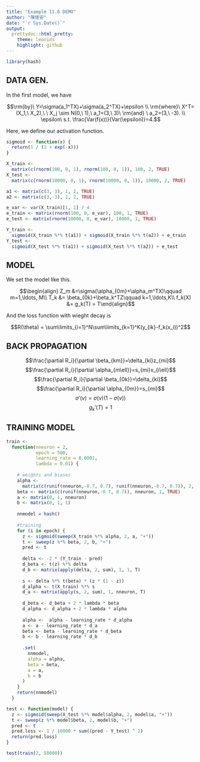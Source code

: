```yaml
---
title: "Example 11.6 DEMO"
author: "陳懷安"
date: "`r Sys.Date()`"
output:
  prettydoc::html_pretty:
    theme: leonids
    highlight: github
---
```


```r
library(hash)
```

## DATA GEN.  
In the first model, we have  

$$\rm{by}\ Y=\sigma(a_1^TX)+\sigma(a_2^TX)+\epsilon \\ \rm{where}\ X^T=(X_1,\ X_2),\ \ X_j \sim N(0,\ 1),\ a_1=(3,\ 3)\ \rm{and} \ a_2=(3,\ -3). \\ \epsilon\ s.t. \frac{Var(f(x))}{Var(\epsilon)}=4.$$  
  
Here, we define our activation function.   
```r
sigmoid <- function(x) {
  return(1 / (1 + exp(-x)))
}
```

```r
X_train <-
  matrix(c(rnorm(100, 0, 1), rnorm(100, 0, 1)), 100, 2, TRUE)
X_test <-
  matrix(c(rnorm(10000, 0, 1), rnorm(10000, 0, 1)), 10000, 2, TRUE)

a1 <- matrix(c(3, 3), 1, 2, TRUE)
a2 <- matrix(c(3,-3), 1, 2, TRUE)

e_var <- var(X_train)[1, 1] / 4
e_train <- matrix(rnorm(100, 0, e_var), 100, 1, TRUE)
e_test <- matrix(rnorm(10000, 0, e_var), 10000, 1, TRUE)

Y_train <-
  sigmoid(X_train %*% t(a1)) + sigmoid(X_train %*% t(a2)) + e_train
Y_test <-
  sigmoid(X_test %*% t(a1)) + sigmoid(X_test %*% t(a2)) + e_test
```

## MODEL  

We set the model like this.   

$$\begin{align} Z_m &=\sigma(\alpha_{0m}+\alpha_m^TX)\qquad m=1,\ldots, M\\ T_k &= \beta_{0k}+\beta_k^TZ\qquad k=1,\ldots,K\\ f_k(X) &= g_k(T) = T\end{align}$$  

And the loss function with wieght decay is  

$$R(\theta) = \sum\limits_{i=1}^N\sum\limits_{k=1}^K(y_{ik}-f_k(x_i))^2$$  

## BACK PROPAGATION  

$$\frac{\partial R_i}{\partial \beta_{km}}=\delta_{ki}z_{mi}$$
$$\frac{\partial R_i}{\partial \alpha_{m\ell}}=s_{mi}x_{i\ell}$$
$$\frac{\partial R_i}{\partial \beta_{0k}}=\delta_{ki}$$
$$\frac{\partial R_i}{\partial \alpha_{0m}}=s_{mi}$$
$$\sigma'(v)=\sigma(v)(1-\sigma(v))$$
$$g_k'(T)=1$$

## TRAINING MODEL  

```r
train <-
  function(nneuron = 2,
           epoch = 500,
           learning_rate = 0.0001,
           lambda = 0.01) {
    
    # weights and biases
    alpha <-
      matrix(c(runif(nneuron,-0.7, 0.7), runif(nneuron,-0.7, 0.7)), 2, nneuron, TRUE)
    beta <- matrix(c(runif(nneuron,-0.7, 0.7)), nneuron, 1, TRUE)
    a <- matrix(0, 1, nneuron)
    b <- matrix(0, 1, 1)
    
    nnmodel = hash()
    
    #training
    for (i in epoch) {
      z <- sigmoid(sweep(X_train %*% alpha, 2, a, "+"))
      t <- sweep(z %*% beta, 2, b, "+")
      pred <- t
      
      delta <- -2 * (Y_train - pred)
      d_beta <- t(z) %*% delta
      d_b <- matrix(apply(delta, 2, sum), 1, 1, T)
      
      s <- delta %*% t(beta) * (z * (1 - z))
      d_alpha <- t(X_train) %*% s
      d_a <- matrix(apply(s, 2, sum), 1, nneuron, T)
      
      d_beta <- d_beta + 2 * lambda * beta
      d_alpha <- d_alpha + 2 * lambda * alpha
      
      alpha <-  alpha - learning_rate * d_alpha
      a <- a - learning_rate * d_a
      beta <- beta - learning_rate * d_beta
      b <- b - learning_rate * d_b
      
      .set(
        nnmodel,
        alpha = alpha,
        beta = beta,
        a = a,
        b = b
      )
    }
    return(nnmodel)
  }
```

```r
test <- function(model) {
  z <- sigmoid(sweep(X_test %*% model$alpha, 2, model$a, "+"))
  t <- sweep(z %*% model$beta, 2, model$b, "+")
  pred <- t
  pred.loss <- 1 / 10000 * sum((pred - Y_test) ^ 2)
  return(pred.loss)
}
```

```r
test(train(2, 50000))
```
















